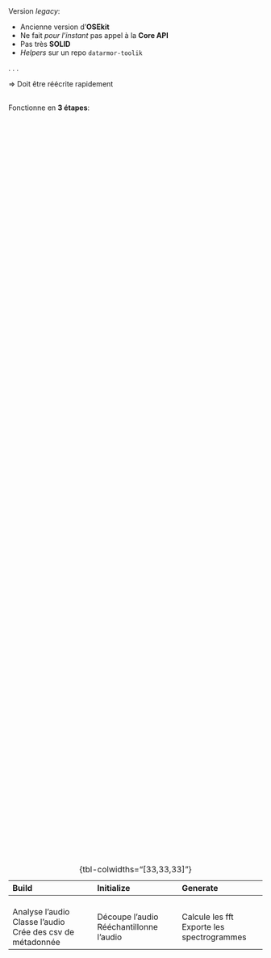 ##

Version *legacy*:

- Ancienne version d'**OSEkit**
- Ne fait *pour l'instant* pas appel à la **Core API**
- Pas très **SOLID**
- *Helpers* sur un repo `datarmor-toolik`

. . .

=> Doit être réécrite rapidement

##

Fonctionne en **3 étapes**:

::: {.small-table style="display: flex; justify-content: center; align-items: center; height: 80%;"}
|**Build**|**Initialize**|**Generate**|
|:---|:---|:---|
|<br>Analyse l'audio<br>Classe l'audio<br>Crée des csv de métadonnée|<br>Découpe l'audio<br>Rééchantillonne l'audio|<br>Calcule les fft<br>Exporte les spectrogrammes|

: {tbl-colwidths="[33,33,33]"}
:::